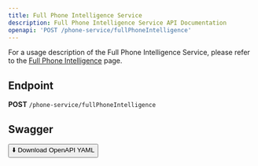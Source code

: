 ```yaml
---
title: Full Phone Intelligence Service
description: Full Phone Intelligence Service API Documentation
openapi: 'POST /phone-service/fullPhoneIntelligence'
---
```


For a usage description of the Full Phone Intelligence Service, please refer to the [Full Phone Intelligence](/essentials/phoneServices) page.

## Endpoint

**POST** `/phone-service/fullPhoneIntelligence`

## Swagger
<a href="/downloads/swagger/phoneServices/phoneService.postman_collection.json" download="phoneService.postman_collection.json">
  <button>⬇️ Download OpenAPI YAML</button>
</a>